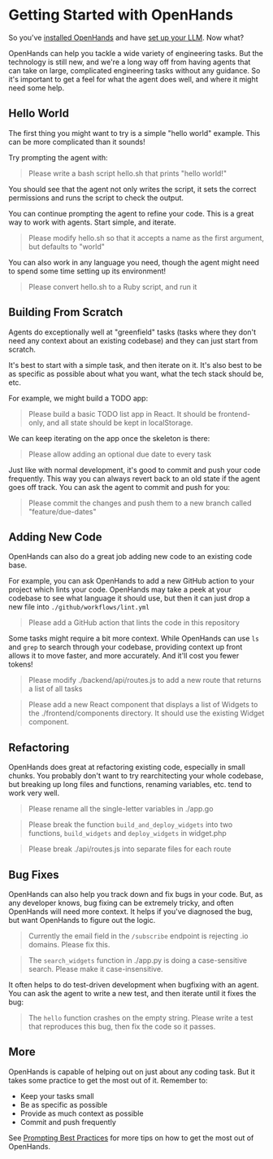 # Getting Started with OpenHands

So you've [installed OpenHands](./installation) and have
[set up your LLM](./installation#setup). Now what?

OpenHands can help you tackle a wide variety of engineering tasks. But the technology
is still new, and we're a long way off from having agents that can take on large, complicated
engineering tasks without any guidance. So it's important to get a feel for what the agent
does well, and where it might need some help.

## Hello World

The first thing you might want to try is a simple "hello world" example.
This can be more complicated than it sounds!

Try prompting the agent with:
> Please write a bash script hello.sh that prints "hello world!"

You should see that the agent not only writes the script, it sets the correct
permissions and runs the script to check the output.

You can continue prompting the agent to refine your code. This is a great way to
work with agents. Start simple, and iterate.

> Please modify hello.sh so that it accepts a name as the first argument, but defaults to "world"

You can also work in any language you need, though the agent might need to spend some
time setting up its environment!

> Please convert hello.sh to a Ruby script, and run it

## Building From Scratch

Agents do exceptionally well at "greenfield" tasks (tasks where they don't need
any context about an existing codebase) and they can just start from scratch.

It's best to start with a simple task, and then iterate on it. It's also best to be
as specific as possible about what you want, what the tech stack should be, etc.

For example, we might build a TODO app:

> Please build a basic TODO list app in React. It should be frontend-only, and all state
> should be kept in localStorage.

We can keep iterating on the app once the skeleton is there:

> Please allow adding an optional due date to every task

Just like with normal development, it's good to commit and push your code frequently.
This way you can always revert back to an old state if the agent goes off track.
You can ask the agent to commit and push for you:

> Please commit the changes and push them to a new branch called "feature/due-dates"


## Adding New Code

OpenHands can also do a great job adding new code to an existing code base.

For example, you can ask OpenHands to add a new GitHub action to your project
which lints your code. OpenHands may take a peek at your codebase to see what language
it should use, but then it can just drop a new file into `./github/workflows/lint.yml`

> Please add a GitHub action that lints the code in this repository

Some tasks might require a bit more context. While OpenHands can use `ls` and `grep`
to search through your codebase, providing context up front allows it to move faster,
and more accurately. And it'll cost you fewer tokens!

> Please modify ./backend/api/routes.js to add a new route that returns a list of all tasks

> Please add a new React component that displays a list of Widgets to the ./frontend/components
> directory. It should use the existing Widget component.

## Refactoring

OpenHands does great at refactoring existing code, especially in small chunks.
You probably don't want to try rearchitecting your whole codebase, but breaking up
long files and functions, renaming variables, etc. tend to work very well.

> Please rename all the single-letter variables in ./app.go

> Please break the function `build_and_deploy_widgets` into two functions, `build_widgets` and `deploy_widgets` in widget.php

> Please break ./api/routes.js into separate files for each route

## Bug Fixes

OpenHands can also help you track down and fix bugs in your code. But, as any
developer knows, bug fixing can be extremely tricky, and often OpenHands will need more context.
It helps if you've diagnosed the bug, but want OpenHands to figure out the logic.

> Currently the email field in the `/subscribe` endpoint is rejecting .io domains. Please fix this.

> The `search_widgets` function in ./app.py is doing a case-sensitive search. Please make it case-insensitive.

It often helps to do test-driven development when bugfixing with an agent.
You can ask the agent to write a new test, and then iterate until it fixes the bug:

> The `hello` function crashes on the empty string. Please write a test that reproduces this bug, then fix the code so it passes.

## More

OpenHands is capable of helping out on just about any coding task. But it takes some practice
to get the most out of it. Remember to:
* Keep your tasks small
* Be as specific as possible
* Provide as much context as possible
* Commit and push frequently

See [Prompting Best Practices](./prompting/prompting-best-practices) for more tips on how to get the most out of OpenHands.
